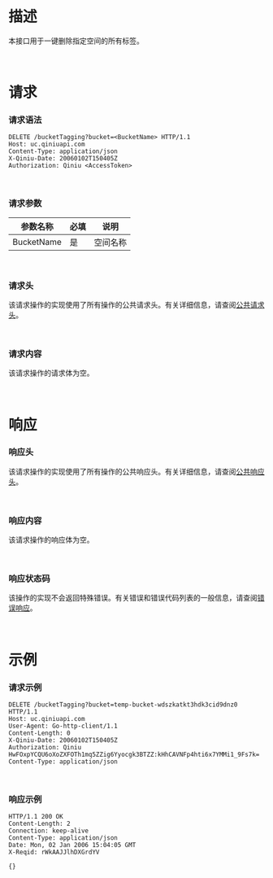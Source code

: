 <a id="deletebucketTagging-description"></a>
# **描述** 

本接口用于一键删除指定空间的所有标签。

<br>

<a id="deletebucketTagging-requests"></a>
# **请求**
<a id="deletebucketTagging-requests-syntax"></a>
### **请求语法**

```
DELETE /bucketTagging?bucket=<BucketName> HTTP/1.1
Host: uc.qiniuapi.com
Content-Type: application/json
X-Qiniu-Date: 20060102T150405Z
Authorization: Qiniu <AccessToken>
```


<br>

<a id="deletebucketTagging-request-parameters"></a>
### **请求参数**

| 参数名称 | 必填 | 说明 |
| --- | --- | --- |
| BucketName | 是 | 空间名称|


<br>

<a id="deletebucketTagging-request-headers"></a>
### **请求头**
该请求操作的实现使用了所有操作的公共请求头。有关详细信息，请查阅[公共请求头](/kodo/api/3924/common-request-headers)。

<br>

<a id="deletebucketTagging-request-elements"></a>
### **请求内容**
该请求操作的请求体为空。

<br>

<a id="deletebucketTagging-responses"></a>
# **响应**

<a id="deletebucketTagging-request-headers"></a>
### **响应头**
该请求操作的实现使用了所有操作的公共响应头。有关详细信息，请查阅[公共响应头](/kodo/api/3924/common-response-headers)。

<br>

<a id="deletebucketTagging-response-elements"></a>
### **响应内容**
该请求操作的响应体为空。

<br>

<a id="deletebucketTagging-special-errors"></a>
### **响应状态码**
该操作的实现不会返回特殊错误。有关错误和错误代码列表的一般信息，请查阅[错误响应](/kodo/api/3928/error-responses)。

<br>

<a id="deletebucketTagging-examples"></a>
# **示例**
<a id="deletebucketTagging-request-examples"></a>
### **请求示例**
```
DELETE /bucketTagging?bucket=temp-bucket-wdszkatkt3hdk3cid9dnz0 HTTP/1.1
Host: uc.qiniuapi.com
User-Agent: Go-http-client/1.1
Content-Length: 0
X-Qiniu-Date: 20060102T150405Z
Authorization: Qiniu HwFOxpYCQU6oXoZXFOTh1mq5ZZig6Yyocgk3BTZZ:kHhCAVNFp4hti6x7YMMi1_9Fs7k=
Content-Type: application/json 
```

<br>

<a id="deletebucketTagging-response-examples"></a>
### **响应示例**
```
HTTP/1.1 200 OK
Content-Length: 2
Connection: keep-alive
Content-Type: application/json
Date: Mon, 02 Jan 2006 15:04:05 GMT
X-Reqid: rWkAAJJlhDXGrdYV

{}
```